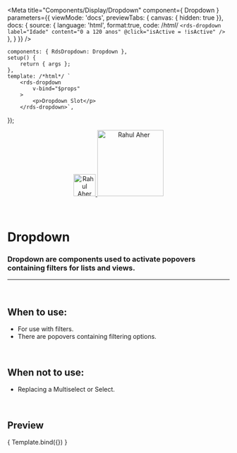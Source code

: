 
<Meta
	title="Components/Display/Dropdown"
	component={ Dropdown }
	parameters={{
		viewMode: 'docs',
		previewTabs: { canvas: { hidden: true }},
		docs: {
			source: {
				language: 'html',
				format:true,
				code: /*html*/ 
`<rds-dropdown
	label="Idade"
	content="0 a 120 anos"
	@click="isActive = !isActive"
/>`
			},
		}
	}}
/>

	components: { RdsDropdown: Dropdown },
	setup() {
		return { args };
	},
	template: /*html*/ `
		<rds-dropdown
			v-bind="$props"
		>
			<p>Dropdown Slot</p>
		</rds-dropdown>`,
});

<div align="center" style={{display: 'flex'}}>
    <a href="https://rahulaher.netlify.app">
        <img src="https://rahulaher.netlify.app/img/logo/glyph-black-colored.svg" alt="Rahul Aher logo" width="50" />
        <img src="https://rahulaher.netlify.app/img/logo/word-black-colored.svg" alt="Rahul Aher" width="150" />
    </a>
</div>

<br />
<br />


# Dropdown

### Dropdown are components used to activate popovers containing filters for lists and views.
---
<br />

## When to use:
- For use with filters.
- There are popovers containing filtering options.


<br />

## When not to use:
- Replacing a Multiselect or Select.

<br />

## Preview

<Canvas>
	<Story
		name="Dropdown"
		args={{
			label: 'Age',
			content: '0 to 120 years',
		}}
	>
		{ Template.bind({}) }
	</Story>
</Canvas>

<ArgsTable story="Dropdown" />
